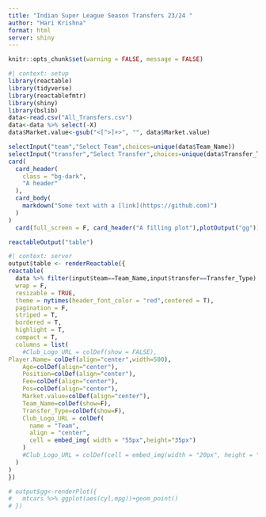 ```yaml
---
title: "Indian Super League Season Transfers 23/24 "
author: "Hari Krishna"
format: html
server: shiny
---
```


```r
knitr::opts_chunk$set(warning = FALSE, message = FALSE) 
```


```r
#| context: setup
library(reactable)
library(tidyverse)
library(reactablefmtr)
library(shiny)
library(bslib)
data<-read.csv("All_Transfers.csv")
data<-data %>% select(-X)
data$Market.value<-gsub("<[^>]+>", "", data$Market.value)
```



```r
selectInput("team","Select Team",choices=unique(data$Team_Name))
selectInput("transfer","Select Transfer",choices=unique(data$Transfer_Type))
card(
  card_header(
    class = "bg-dark",
    "A header"
  ),
  card_body(
    markdown("Some text with a [link](https://github.com)")
  )
)
  card(full_screen = F, card_header("A filling plot"),plotOutput("gg"))

reactableOutput("table")

```

```r
#| context: server
output$table <- renderReactable({
reactable(
  data %>% filter(input$team==Team_Name,input$transfer==Transfer_Type) %>% select(Club_Logo_URL,everything()),
  wrap = F,
  resizable = TRUE,
  theme = nytimes(header_font_color = "red",centered = T),
  pagination = F,
  striped = T,
  bordered = T,
  highlight = T,
  compact = T,
  columns = list(
    #Club_Logo_URL = colDef(show = FALSE),
Player.Name= colDef(align="center",width=500),
    Age=colDef(align="center"),
    Position=colDef(align="center"),
    Fee=colDef(align="center"),
    Pos=colDef(align="center"),
    Market.value=colDef(align="center"),
    Team_Name=colDef(show=F),
    Transfer_Type=colDef(show=F),
    Club_Logo_URL = colDef(
      name = "Team",
      align = "center",
      cell = embed_img( width = "55px",height="35px")
    )
    #Club_Logo_URL = colDef(cell = embed_img(width = "20px", height = "30px"))
  )
)
})

# output$gg<-renderPlot({
#   mtcars %>% ggplot(aes(cyl,mpg))+geom_point()
# })




```
